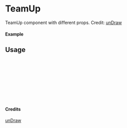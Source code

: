 
<Meta of={TeamUp} title="unDraw/TeamUp" />

# TeamUp

TeamUp component with different props.
Credit: [unDraw](https://undraw.co/illustrations)

#### Example

<Canvas of={TeamUp.Primary} />

## Usage

```ts
import { TeamUp } from "yadl-ui";

const Example = () => {
  return (
      <TeamUp />
  );
};

export default Example;
```

#### Credits
[unDraw](https://undraw.co/illustrations)
